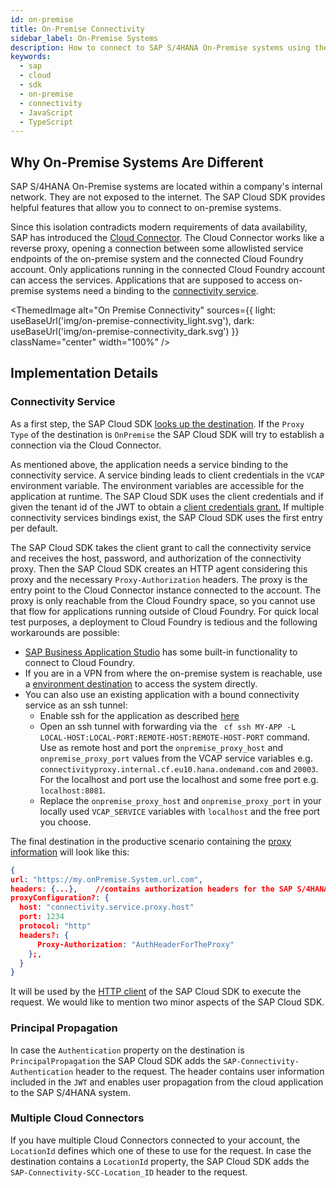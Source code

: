 ```yaml
---
id: on-premise
title: On-Premise Connectivity
sidebar_label: On-Premise Systems
description: How to connect to SAP S/4HANA On-Premise systems using the SAP Cloud SDK
keywords:
  - sap
  - cloud
  - sdk
  - on-premise
  - connectivity
  - JavaScript
  - TypeScript
---
```



## Why On-Premise Systems Are Different

SAP S/4HANA On-Premise systems are located within a company's internal network.
They are not exposed to the internet.
The SAP Cloud SDK provides helpful features that allow you to connect to on-premise systems.

Since this isolation contradicts modern requirements of data availability, SAP has introduced the [Cloud Connector](https://help.sap.com/viewer/cca91383641e40ffbe03bdc78f00f681/Cloud/en-US/e6c7616abb5710148cfcf3e75d96d596.html?q=cloud%20connector).
The Cloud Connector works like a reverse proxy, opening a connection between some allowlisted service endpoints of the on-premise system and the connected Cloud Foundry account.
Only applications running in the connected Cloud Foundry account can access the services.
Applications that are supposed to access on-premise systems need a binding to the [connectivity service](https://www.cloudfoundry.org/the-foundry/sap-cloud-platform-service-connectivity/).

<!-- vale off -->

<ThemedImage
  alt="On Premise Connectivity"
  sources={{
    light: useBaseUrl('img/on-premise-connectivity_light.svg'),
    dark: useBaseUrl('img/on-premise-connectivity_dark.svg')
  }}
  className="center"
  width="100%"
/>

<!-- vale on -->

## Implementation Details

### Connectivity Service

As a first step, the SAP Cloud SDK [looks up the destination](./destination.mdx).
If the `Proxy Type` of the destination is `OnPremise` the SAP Cloud SDK will try to establish a connection via the Cloud Connector.

As mentioned above, the application needs a service binding to the connectivity service.
A service binding leads to client credentials in the `VCAP` environment variable.
The environment variables are accessible for the application at runtime.
The SAP Cloud SDK uses the client credentials and if given the tenant id of the JWT to obtain a [client credentials grant.](https://help.sap.com/viewer/8d8be6a74e4e49589a546c02ee193741/latest/en-US/f1eff1dd7907469491989b3a36e6a7c6.html)
If multiple connectivity services bindings exist, the SAP Cloud SDK uses the first entry per default.

The SAP Cloud SDK takes the client grant to call the connectivity service and receives the host, password, and authorization of the connectivity proxy.
Then the SAP Cloud SDK creates an HTTP agent considering this proxy and the necessary `Proxy-Authorization` headers.
The proxy is the entry point to the Cloud Connector instance connected to the account.
The proxy is only reachable from the Cloud Foundry space, so you cannot use that flow for applications running outside of Cloud Foundry.
For quick local test purposes, a deployment to Cloud Foundry is tedious and the following workarounds are possible:

- [SAP Business Application Studio](../../guides/bas-external-system.mdx) has some built-in functionality to connect to Cloud Foundry.
- If you are in a VPN from where the on-premise system is reachable, use a [environment destination](./destination.mdx) to access the system directly.
- You can also use an existing application with a bound connectivity service as an ssh tunnel:
  - Enable ssh for the application as described [here](https://docs.cloudfoundry.org/devguide/deploy-apps/ssh-apps.html)
  - Open an ssh tunnel with forwarding via the ` cf ssh MY-APP -L LOCAL-HOST:LOCAL-PORT:REMOTE-HOST:REMOTE-HOST-PORT` command.
    Use as remote host and port the `onpremise_proxy_host` and `onpremise_proxy_port` values from the VCAP service variables e.g. `connectivityproxy.internal.cf.eu10.hana.ondemand.com` and `20003`.
    For the localhost and port use the localhost and some free port e.g. `localhost:8081`.
  - Replace the `onpremise_proxy_host` and `onpremise_proxy_port` in your locally used `VCAP_SERVICE` variables with `localhost` and the free port you choose.

The final destination in the productive scenario containing the [proxy information](./proxy.mdx) will look like this:

```JSON
{
url: "https://my.onPremise.System.url.com",
headers: {...},    //contains authorization headers for the SAP S/4HANA system
proxyConfiguration?: {
  host: "connectivity.service.proxy.host"
  port: 1234
  protocol: "http"
  headers?: {
      Proxy-Authorization: "AuthHeaderForTheProxy"
    };,
  }
}
```

It will be used by the [HTTP client](generic-http-client.mdx) of the SAP Cloud SDK to execute the request.
We would like to mention two minor aspects of the SAP Cloud SDK.

### Principal Propagation

In case the `Authentication` property on the destination is `PrincipalPropagation` the SAP Cloud SDK adds the `SAP-Connectivity-Authentication` header to the request.
The header contains user information included in the `JWT` and enables user propagation from the cloud application to the SAP S/4HANA system.

### Multiple Cloud Connectors

If you have multiple Cloud Connectors connected to your account, the `LocationId` defines which one of these to use for the request.
In case the destination contains a `LocationId` property, the SAP Cloud SDK adds the `SAP-Connectivity-SCC-Location_ID` header to the request.
